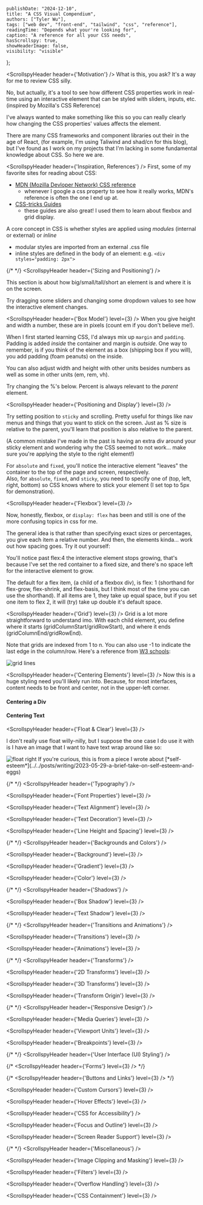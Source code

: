 


    publishDate: "2024-12-10",
    title: "A CSS Visual Compendium",
    authors: ["Tyler Wu"],
    tags: ["web dev", "front-end", "tailwind", "css", "reference"],
    readingTime: "Depends what your're looking for",
    caption: "A reference for all your CSS needs",
    hasScrollspy: true,
    showHeaderImage: false,
    visibility: "visible"
};


<ScrollspyHeader header={'Motivation'} />
What is this, you ask? It's a way for me to review CSS silly. 

No, but actually, it's a tool to see how different CSS properties work in real-time
using an <span className="bg-[#D3D3D3] border-[1px] border-black">interactive element</span> that can be styled with sliders, inputs, etc. (inspired by Mozilla's CSS Reference)

I've always wanted to make something like this so you can really clearly how changing the CSS properties' values affects the element.

There are many CSS frameworks and component libraries out their in the age of React, (for example, I'm using Taliwind and shad/cn for this blog),
but I've found as I work on my projects that I'm lacking in some fundamental knowledge about CSS. So here we are.


<ScrollspyHeader header={'Inspiration, References'} />
First, some of my favorite sites for reading about CSS:
- [MDN (Mozilla Devloper Network) CSS reference](https://developer.mozilla.org/en-US/docs/Web/CSS/Reference)
    - whenever I google a css property to see how it really works, MDN's reference is often the one I end up at.
- [CSS-tricks Guides](https://css-tricks.com/guides/)
    - these guides are also great! I used them to learn about flexbox and grid display.


A core concept in CSS is whether styles are applied using *modules* (internal or external) or *inline*
- modular styles are imported from an external .css file
- inline styles are defined in the body of an element: e.g. `<div styles="padding: 2px">`

{/*  */}
<ScrollspyHeader header={'Sizing and Positioning'} />

This section is about how big/small/tall/short an element is and where it is on the screen. 

Try dragging some sliders and changing some dropdown values to see how the <span className="border-[1px] border-black bg-[#D3D3D3]">interactive element</span> changes.

<ScrollspyHeader header={'Box Model'} level={3} />
When you give height and width a number, these are in pixels (count em if you don't believe me!).

When I first started learning CSS, I'd always mix up `margin` and `padding`.
Padding is added *inside* the container and margin is *outside*. One way to remember, is if you think of the element as a box (shipping box if you will), you add padding (foam peanuts) on the inside.

<ICMBoxModel />

You can also adjust width and height with other units besides numbers as well as some in other units (em, rem, vh).

Try changing the %'s below. Percent is always relevant to the *parent* element.

<ICMBoxModelPercent />

<ScrollspyHeader header={'Positioning and Display'} level={3} />

Try setting position to `sticky` and scrolling. Pretty useful for things like nav menus and things that you want to stick on the screen. 
Just as % size is relative to the parent, you'll learn that position is also relative to the parent. 

(A common mistake I've made in the past is having an extra div around your sticky element and wondering why the CSS seemed to not work... 
make sure you're applying the style to the right element!)

<ICMPositionDisplay />

For `absolute` and `fixed`, you'll notice the interactive element "leaves" the container to the top of the page and screen, respectively.  
Also, for `absolute`, `fixed`, and `sticky`, you need to specify one of (top, left, right, bottom) so CSS knows where to stick your element (I set top to 5px for demonstration).

<ScrollspyHeader header={'Flexbox'} level={3} />

Now, honestly, flexbox, or `display: flex` has been and still is one of the more confusing topics in css for me.

The general idea is that rather than specifying exact sizes or percentages, you give each item a relative number. And then, the elements kinda... 
work out how spacing goes. Try it out yourself:

<ICMFlexbox />

You'll notice past flex:4 the interactive element stops growing, that's because I've set the <span className='border-[1px] border-red-400'>red container</span> to a fixed size, and there's no space left for the interactive element to grow.

The default for a flex item, (a child of a flexbox div), is flex: 1 (shorthand for flex-grow, flex-shrink, and flex-basis, but I think most of the time you can use the shorthand). 
If all items are 1, they take up equal space, but if you set one item to flex 2, it will (try) take up double it's default space.

<ScrollspyHeader header={'Grid'} level={3} />
Grid is a lot more straightforward to understand imo.
With each child element, you define where it starts (gridColumnStart/gridRowStart), and where it ends (gridColumnEnd/gridRowEnd). 

<ICMGrid />

Note that grids are indexed from 1 to n. You can also use -1 to indicate the last edge in the column/row. Here's a reference from [W3 schools](https://www.w3schools.com/css/css_grid.asp):

<Image src={grid_lines} alt="grid lines" />

<ScrollspyHeader header={'Centering Elements'} level={3} />
Now this is a huge styling need you'll likely run into. Because, for most interfaces, content needs to be front and center, not in the upper-left corner.

#### Centering a Div

#### Centering Text



<ScrollspyHeader header={'Float & Clear'} level={3} />

<ICMFloat />

I don't really use float willy-nilly, but I suppose the one case I do use it with is I have an image that I want to have text wrap around like so:

<Image className='w-3/5 border-[1px] border-black' src={float_right} alt="float right" />
If you're curious, this is from a piece I wrote about [*self-esteem*](../../posts/writing/2023-05-29-a-brief-take-on-self-esteem-and-eggs)

<UnderConstruction />

{/*  */}
<ScrollspyHeader header={'Typography'} />

<ScrollspyHeader header={'Font Properties'} level={3} />

<ScrollspyHeader header={'Text Alignment'} level={3} />

<ScrollspyHeader header={'Text Decoration'} level={3} />

<ScrollspyHeader header={'Line Height and Spacing'} level={3} />

{/*  */}
<ScrollspyHeader header={'Backgrounds and Colors'} />

<ScrollspyHeader header={'Background'} level={3} />

<ScrollspyHeader header={'Gradient'} level={3} />

<ScrollspyHeader header={'Color'} level={3} />

{/*  */}
<ScrollspyHeader header={'Shadows'} />


<ScrollspyHeader header={'Box Shadow'} level={3} />

<ScrollspyHeader header={'Text Shadow'} level={3} />

{/*  */}
<ScrollspyHeader header={'Transitions and Animations'} />

<ScrollspyHeader header={'Transitions'} level={3} />

<ScrollspyHeader header={'Animations'} level={3} />

{/*  */}
<ScrollspyHeader header={'Transforms'} />

<ScrollspyHeader header={'2D Transforms'} level={3} />

<ScrollspyHeader header={'3D Transforms'} level={3} />

<ScrollspyHeader header={'Transform Origin'} level={3} />

{/*  */}
<ScrollspyHeader header={'Responsive Design'} />

<ScrollspyHeader header={'Media Queries'} level={3} />

<ScrollspyHeader header={'Viewport Units'} level={3} />

<ScrollspyHeader header={'Breakpoints'} level={3} />

{/*  */}
<ScrollspyHeader header={'User Interface (UI) Styling'} />

{/* <ScrollspyHeader header={'Forms'} level={3} /> */}

{/* <ScrollspyHeader header={'Buttons and Links'} level={3} /> */}

<ScrollspyHeader header={'Custom Cursors'} level={3} />

<ScrollspyHeader header={'Hover Effects'} level={3} />

<ScrollspyHeader header={'CSS for Accessibility'} />

<ScrollspyHeader header={'Focus and Outline'} level={3} />

<ScrollspyHeader header={'Screen Reader Support'} level={3} />

{/*  */}
<ScrollspyHeader header={'Miscellaneous'} />

<ScrollspyHeader header={'Image Clipping and Masking'} level={3} />

<ScrollspyHeader header={'Filters'} level={3} />

<ScrollspyHeader header={'Overflow Handling'} level={3} />

<ScrollspyHeader header={'CSS Containment'} level={3} />
